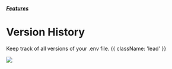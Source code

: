 

##### [Features](/docs/features)
# Version History

Keep track of all versions of your .env file. {{ className: 'lead' }}

![](/assets/img/features/version-history.gif)
